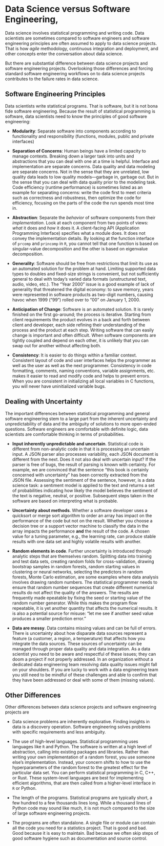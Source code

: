 

<!---
https://www.datascience-pm.com/data-science-vs-software-engineering/
--->

# Data Science versus Software Engineering, {#sec-ds-softwareeng}

Data science involves statistical programming and writing code. Data scientists
are sometimes compared to software engineers and software engineering principles
are often assumed to apply to data science projects. That is how *agile* 
methodology, continuous integration and deployment, and other concepts enter
the conversation about data science.

But there are substantial difference between data science projects and software
engineering projects. Overlooking those differences and forcing standard
software engineering workflows on to data science projects contributes to the
failure rates in data science.

## Software Engineering Principles

Data scientists write statistical programs. That is software, but it is not 
bona fide software engineering. Because the result of statistical programming
is software, data scientists need to know the principles of good software engineering:

- **Modularity**: Separate software into components according to functionality 
and responsibility (functions, modules, public and private interfaces)

- **Separation of Concerns**: Human beings have a limited capacity to manage contexts. 
Breaking down a larger task into units and abstractions that you can deal with 
one at a time is helpful. Interface and implementation are separate concerns. 
Data quality and data modeling are separate concerns. Not in the sense that they 
are unrelated, low quality data leads to low quality models---garbage in, garbage 
out. But in the sense that you can deal with data quality prior to the modeling 
task. Code efficiency (runtime performance) is sometimes listed as an example 
for separating concerns: write the code first to meet criteria such as correctness 
and robustness, then optimize the code for efficiency, focusing on the parts 
of the code the run spends most time in.

- **Abstraction**: Separate the *behavior* of software components from their 
*implementation*. Look at each component from two points of views: *what* it 
does and *how* it does it. A client-facing API (Application Programming Interface) 
specifies what a module does. It does not convey the implementation details. By 
looking at the function interface of  `prcomp` and `princomp` in `R`, you cannot 
tell that one function is based on singular-value decomposition and the other is 
based on eigenvalue decomposition.

- **Generality**: Software should be free from restrictions that limit its use 
as an automated solution for the problem at hand. Limiting supported data types 
to doubles and fixed-size strings is convenient, but not sufficiently general to 
deal with today's varied data formats (unstructured text, audio, video, etc.). 
The "Year 2000" issue is a good example of lack of generality that threatened the 
digital economy: to save memory, years were represented in software products as 
two-digit numbers, causing havoc when 1999 ("99") rolled over to "00" on January 
1, 2000.

- **Anticipation of Change**: Software is an automated solution. It is rarely 
finished on the first go-around; the process is iterative. Starting from client 
requirements the product evolves in a back and forth between client and developer, 
each side refining their understanding of the process and the product at each 
step. Writing software that can easily change is important and often difficult. 
When software components are tightly coupled and depend on each other, it is 
unlikely that you can swap out for another without affecting both.

- **Consistency**: It is easier to do things within a familiar context. Consistent 
layout of code and user interfaces helps the programmer as well as the user as 
well as the next programmer. Consistency in code formatting, comments, naming 
conventions, variable assignments, etc. makes it easier to read and modify code 
and helps to prevent errors. When you are consistent in initializing all local 
variables in C functions, you will never have uninitialized variable bugs.

## Dealing with Uncertainty


The important differences between statistical programming and general 
software engineering stem to a large part from the inherent uncertainty 
and unpredictability of data and the ambiguity of solutions to more open-ended
questions. Software engineers are comfortable with definite logic, data scientists
are comfortable thinking in terms of probabilities.

* **Input inherently unpredictable and uncertain**. Statistical code is different 
from non-analytic code in that it is processing an uncertain input. A JSON parser 
also processes variability, each JSON document is different from the next. Does 
it not also deal with uncertain input? If the parser is free of bugs, the result 
of parsing is known with certainty. For example, we are convinced that the sentence 
“this book is certainly concerned with uncertainty” has been correctly extracted 
from the JSON file. Assessing the sentiment of the sentence, however, is a data
science task: a sentiment model is applied to the text and returns a set of 
probabilities indicating how likely the model believes the sentiment of the text 
is negative, neutral, or positive. Subsequent steps taken in the software are 
based on interpreting what is probable.

* **Uncertainty about methods**. Whether a software developer uses a quicksort 
or merge sort algorithm to order an array has impact on the performance of the 
code but not on the result. Whether you choose a decision tree or a support vector 
machine to classify the data in the array impacts the performance **and** the 
result of the code. A chosen value for a tuning parameter, e.g., the learning 
rate, can produce stable results with one data set and highly volatile results 
with another.

* **Random elements in code**. Further uncertainty is introduced through analytic 
steps that are themselves random. Splitting data into training and test data sets, 
creating random folds for cross-validation, drawing bootstrap samples in random 
forests, random starting values in clustering or neural networks, selecting the 
predictors in random forests, Monte Carlo estimation, are some examples where 
data analysis involves drawing random numbers. The statistical programmer needs 
to ensure that random number sequences that create different numerical results 
do not affect the quality of the answers. The results are frequently made 
epeatable by fixing the seed or starting value of the random number generator. 
While this makes the program flow repeatable, it is yet another quantity that 
affects the numerical results. It is also a potential source for misuse: “let 
me see if another seed value produces a smaller prediction error.”

* **Data are messy**. Data contains missing values and can be full of errors. 
There is uncertainty about how disparate data sources represent a feature (a 
customer, a region, a temperature) that affects how you integrate the data sources. 
These sources of uncertainty can be managed through proper data quality and data 
integration. As a data scientist you need to be aware and respectful of these 
issues; they can doom a project if not properly addressed. In an organization 
without a dedicated data engineering team resolving data quality issues might 
fall on your shoulders. If you are lucky to work with a data engineering team 
you still need to be mindful of these challenges and able to confirm that they 
have been addressed or deal with some of them (missing values).


## Other Differences

Other differences between data science projects and software engineering projects 
are 

* Data science problems are inherently explorative. Finding insights in data is
a discovery operation. Software engineering solves problems with specific 
requirements and less ambiguity.

* The use of high-level languages. Statistical programming uses languages like 
`R` and Python. The software is written at a high level of abstraction, calling 
into existing packages and libraries. Rather than writing your own implementation 
of a random forest, you use someone else's implementation. Instead, your concern 
shifts to how to use the hyperparameters of the random forest to the greatest 
effect for the particular data set. You can perform statistical programming in 
C, C++, or Rust. These system-level languages are best for implementing efficient 
algorithms, that are then called from a higher-level interface in `R` or Python.

* The length of the programs. Statistical programs are typically short, a few 
hundred to a few thousands lines long. While a thousand lines of Python code 
may sound like much, it is not much compared to the size of large software 
engineering projects.

* The programs are often standalone. A single file or module can contain all the 
code you need for a statistics project. That is good and bad. Good because it is 
easy to maintain. Bad because we often skip steps of good software hygiene such 
as documentation and source control. 

